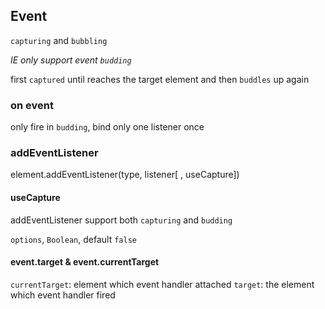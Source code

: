 ## Event

`capturing` and `bubbling`

_IE only support event `budding`_

first `captured` until reaches the target element and then `buddles` up again

### on event

only fire in `budding`, bind only one listener once

### addEventListener

element.addEventListener(type, listener[ , useCapture])

#### useCapture

addEventListener support both `capturing` and `budding`

`options`, `Boolean`, default `false`

#### event.target & event.currentTarget

`currentTarget`: element which event handler attached
`target`: the element which event handler fired
